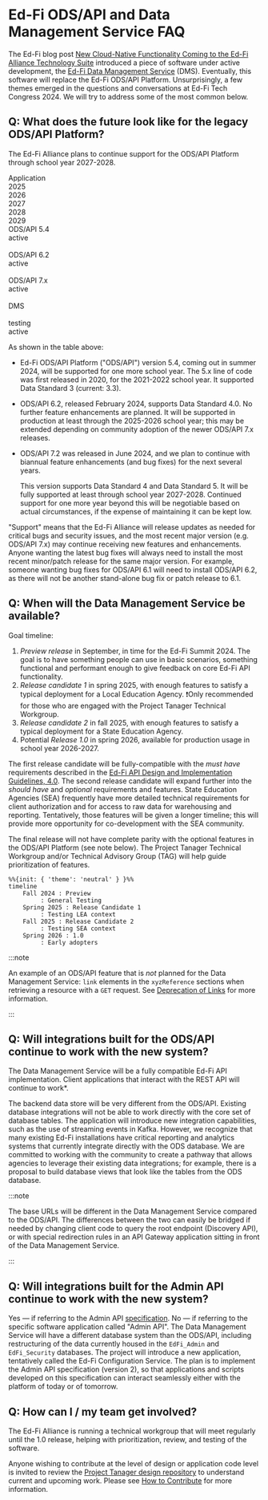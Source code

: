 # Ed-Fi ODS/API and Data Management Service FAQ

The Ed-Fi blog post [New Cloud-Native Functionality Coming to the Ed-Fi Alliance
Technology Suite](https://www.ed-fi.org/blog/cloud-native-ed-fi-technology/)
introduced a piece of software under active development, the [Ed-Fi Data
Management
Service](https://github.com/Ed-Fi-Alliance-OSS/Data-Management-Service) (DMS).
Eventually, this software will replace the Ed-Fi ODS/API Platform.
Unsurprisingly, a few themes emerged in the questions and conversations at Ed-Fi
Tech Congress 2024. We will try to address some of the most common below.

## Q: What does the future look like for the legacy ODS/API Platform?

The Ed-Fi Alliance plans to continue support for the ODS/API Platform through
school year 2027-2028.

<div class="container table">
  <div class="row row--thead">
      <div class="col col--2 col--th">Application</div>
      <div class="col col--2 col--th">2025</div>
      <div class="col col--2 col--th">2026</div>
      <div class="col col--2 col--th">2027</div>
      <div class="col col--2 col--th">2028</div>
      <div class="col col--2 col--th">2029</div>
  </div>
  <div class="row col--tr">
      <div class="col col--2 col--td">ODS/API 5.4</div>
      <div class="col col--1 col--td" style={{backgroundColor: "var(--ifm-color-info-lightest)"}}>active</div>
      <div class="col col--9 col--td">&nbsp;</div>
  </div>
  <div class="row col--tr-alt">
      <div class="col col--2 col--td">ODS/API 6.2</div>
      <div class="col col--3 col--td" style={{backgroundColor: "var(--ifm-color-info-lightest)"}}>active</div>
      <div class="col col--7 col--td">&nbsp;</div>
  </div>
  <div class="row col--tr">
      <div class="col col--2 col--td">ODS/API 7.x</div>
      <div class="col col--8 col--td" style={{backgroundColor: "var(--ifm-color-info-lightest)"}}>active</div>
      <div class="col col--2 col--td">&nbsp;</div>
  </div>
  <div class="row col--tr-alt">
      <div class="col col--2 col--td">DMS</div>
      <div class="col col--1 col--td">&nbsp;</div>
      <div class="col col--2 col--td" style={{backgroundColor: "var(--ifm-color-warning-lightest)"}}>testing</div>
      <div class="col col--7 col--td" style={{backgroundColor: "var(--ifm-color-info-lightest)"}}>active</div>
  </div>
</div>

As shown in the table above:

* Ed-Fi ODS/API Platform ("ODS/API") version 5.4, coming out in summer 2024,
  will be supported for one more school year. The 5.x line of code was first
  released in 2020, for the 2021-2022 school year. It supported Data Standard 3
  (current: 3.3).
* ODS/API 6.2, released February 2024, supports Data Standard 4.0. No further
  feature enhancements are planned. It will be supported in production at least
  through the 2025-2026 school year; this may be extended depending on community
  adoption of the newer ODS/API 7.x releases.
* ODS/API 7.2 was released in June 2024, and we plan to continue with biannual
  feature enhancements (and bug fixes) for the next several years.

  This version supports Data Standard 4 and Data Standard 5. It will be fully
  supported at least through school year 2027-2028. Continued support for one
  more year beyond this will be negotiable based on actual circumstances, if the
  expense of maintaining it can be kept low.

"Support" means that the Ed-Fi Alliance will release updates as needed for
critical bugs and security issues, and the most recent major version (e.g.
ODS/API 7.x) may continue receiving new features and enhancements. Anyone
wanting the latest bug fixes will always need to install the most recent
minor/patch release for the same major version. For example, someone wanting bug
fixes for ODS/API 6.1 will need to install ODS/API 6.2, as there will not be
another stand-alone bug fix or patch release to 6.1.

## Q: When will the Data Management Service be available?

Goal timeline:

1. _Preview release_ in September, in time for the Ed-Fi Summit 2024. The goal is
   to have something people can use in basic scenarios, something functional and
   performant enough to give feedback on core Ed-Fi API functionality.
2. _Release candidate 1_ in spring 2025, with enough features to satisfy a typical
   deployment for a Local Education Agency. :exclamation:Only recommended for
   those who are engaged with the Project Tanager Technical Workgroup.
3. _Release candidate 2_ in fall 2025, with enough features to satisfy a typical
   deployment for a State Education Agency.
4. Potential _Release 1.0_ in spring 2026, available for production usage in
   school year 2026-2027.

The first release candidate will be fully-compatible with the _must have_
requirements described in the [Ed-Fi API Design and Implementation Guidelines,
4.0](../1-data-exchange/api-guidelines/readme.md). The second release candidate
will expand further into the _should have_ and _optional_ requirements and
features. State Education Agencies (SEA) frequently have more detailed technical
requirements for client authorization and for access to raw data for warehousing
and reporting. Tentatively, those features will be given a longer timeline; this
will provide more opportunity for co-development with the SEA community.

The final release will not have complete parity with the optional features in
the ODS/API Platform (see note below). The Project Tanager Technical Workgroup
and/or Technical Advisory Group (TAG) will help guide prioritization of
features.

```mermaid
%%{init: { 'theme': 'neutral' } }%%
timeline
    Fall 2024 : Preview
         : General Testing
    Spring 2025 : Release Candidate 1
         : Testing LEA context
    Fall 2025 : Release Candidate 2
         : Testing SEA context
    Spring 2026 : 1.0
         : Early adopters
```

:::note

An example of an ODS/API feature that is _not_ planned for the Data Management
Service: `link` elements in the `xyzReference` sections when retrieving a
resource with a `GET` request. See [Deprecation of Links](../1-data-exchange/api-guidelines/design-and-implementation-guidelines/api-design-guidelines/rest-api-conventions/get-requests.md#deprecation-of-links)
for more information.

:::

## Q: Will integrations built for the ODS/API continue to work with the new system?

The Data Management Service will be a fully compatible Ed-Fi API implementation.
Client applications that interact with the REST API will continue to work*.

The backend data store will be very different from the ODS/API. Existing
database integrations will not be able to work directly with the core set of
database tables. The application will introduce new integration capabilities,
such as the use of streaming events in Kafka. However, we recognize that many
existing Ed-Fi installations have critical reporting and analytics systems that
currently integrate directly with the ODS database. We are committed to working
with the community to create a pathway that allows agencies to leverage their
existing data integrations; for example, there is a proposal to build database
views that look like the tables from the ODS database.

:::note

The base URLs will be different in the Data Management Service compared to the
ODS/API. The differences between the two can easily be bridged if needed by
changing client code to query the root endpoint (Discovery API), or with special
redirection rules in an API Gateway application sitting in front of the Data
Management Service.

:::

## Q: Will integrations built for the Admin API continue to work with the new system?

Yes &mdash; if referring to the Admin API
[specification](https://github.com/Ed-Fi-Alliance-OSS/Ed-Fi-API-Standards/blob/main/api-specifications/admin-api/admin-api-2.2.0.yaml).
No &mdash; if referring to the specific software application called "Admin API". The
Data Management Service will have a different database system than the ODS/API,
including restructuring of the data currently housed in the `EdFi_Admin` and
`EdFi_Security` databases. The project will introduce a new application,
tentatively called the Ed-Fi Configuration Service. The plan is to implement the
Admin API specification (version 2), so that applications and scripts developed
on this specification can interact seamlessly either with the platform of today
or of tomorrow.

## Q: How can I / my team get involved?

The Ed-Fi Alliance is running a technical workgroup that will meet regularly
until the 1.0 release, helping with prioritization, review, and testing of the
software.

Anyone wishing to contribute at the level of design or application code level is
invited to review the [Project Tanager design
repository](https://github.com/Ed-Fi-Alliance-OSS/Project-Tanager) to understand
current and upcoming work. Please see [How to
Contribute](https://github.com/Ed-Fi-Alliance-OSS/Project-Tanager/CONTRIBUTING.md)
for more information.
